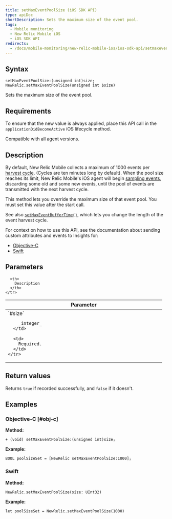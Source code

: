 ```yaml
---
title: setMaxEventPoolSize (iOS SDK API)
type: apiDoc
shortDescription: Sets the maximum size of the event pool.
tags:
  - Mobile monitoring
  - New Relic Mobile iOS
  - iOS SDK API
redirects:
  - /docs/mobile-monitoring/new-relic-mobile-ios/ios-sdk-api/setmaxeventpoolsize-ios-sdk-api
---
```


## Syntax

```
setMaxEventPoolSize:(unsigned int)size;
NewRelic.setMaxEventPoolSize(unsigned int $size)
```

Sets the maximum size of the event pool.

## Requirements

To ensure that the new value is always applied, place this API call in the `applicationDidBecomeActive` iOS lifecycle method.

Compatible with all agent versions.

## Description

By default, New Relic Mobile collects a maximum of 1000 events per [harvest cycle](/docs/accounts-partnerships/education/getting-started-new-relic/glossary#harvest-cycle). (Cycles are ten minutes long by default). When the pool size reaches its limit, New Relic Mobile's iOS agent will begin [sampling events](/docs/agents/manage-apm-agents/agent-data/new-relic-events-limits-sampling), discarding some old and some new events, until the pool of events are transmitted with the next harvest cycle.

This method lets you override the maximum size of that event pool. You must set this value after the start call.

See also [`setMaxEventBufferTime()`](/docs/mobile-monitoring/new-relic-mobile-ios/ios-sdk-api/setmaxeventbuffertime-ios-sdk-api), which lets you change the length of the event harvest cycle.

For context on how to use this API, see the documentation about sending custom attributes and events to Insights for:

* [Objective-C](/docs/mobile-monitoring/new-relic-mobile-ios/install-configure/work-ios-sdk-api#objc-custom-att-events)
* [Swift](/docs/mobile-monitoring/new-relic-mobile-ios/install-configure/work-ios-sdk-api#swift-custom-att-events)

## Parameters

<Table>
  <thead>
    <tr>
      <th width="25%">
        Parameter
      </th>

      <th>
        Description
      </th>
    </tr>
  </thead>

  <tbody>
    <tr>
      <td>
        `#size`

        _integer_
      </td>

      <td>
        Required.
      </td>
    </tr>
  </tbody>
</Table>

## Return values

Returns `true` if recorded successfully, and `false` if it doesn't.

## Examples

### Objective-C [#obj-c]

**Method:**

```
+ (void) setMaxEventPoolSize:(unsigned int)size;
```

**Example:**

```
BOOL poolSizeSet = [NewRelic setMaxEventPoolSize:1000];
```

### Swift

**Method:**

```
NewRelic.setMaxEventPoolSize(size: UInt32)
```

**Example:**

```
let poolSizeSet = NewRelic.setMaxEventPoolSize(1000)
```

